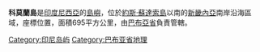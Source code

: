 '''科莫蘭島'''是[[印度尼西亞|印度尼西亞]]的[[島嶼|島嶼]]，位於[[約斯·蘇達索島|約斯·蘇達索島]]以南的[[新畿內亞|新畿內亞]]南岸沿海區域，座標位置{{Coord|8|20|S|138|44|E}}，面積695平方公里，由[[巴布亞省|巴布亞省]]負責管轄。

{{coord|8|20|0|S|138|44|0|E|region:ID_type:isle_source:nlwiki|display=title}}

[[Category:印尼岛屿|Category:印尼岛屿]]
[[Category:巴布亚省地理|Category:巴布亚省地理]]
{{Indonesia-stub}}